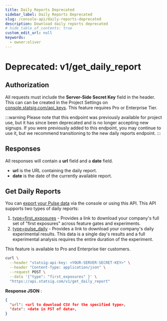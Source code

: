 ```yaml
---
title: Daily Reports Deprecated
sidebar_label: Daily Reports Deprecated
slug: /console-api/daily-reports-deprecated
description: Download daily reports deprecated
# hide_table_of_contents: true
custom_edit_url: null
keywords:
  - owner:oliver
---
```


# Deprecated: v1/get_daily_report

## Authorization

All requests must include the **Server-Side Secret Key** field in the header. This can can be created in the Project Settings on [console.statsig.com/api_keys](https://console.statsig.com/api_keys). This feature requires Pro or Enterprise Tier.

:::warning
Please note that this endpoint was previously available for project use, but it has since been deprecated and is no longer accepting new signups. If you were previously added to this endpoint, you may continue to use it, but we recommend transitioning to the new daily reports endpoint.
:::

## Responses

All responses will contain a **url** field and a **date** field.

- **url** is the URL containing the daily report.
- **date** is the date of the currently available report.

## Get Daily Reports

You can [export your Pulse data](/pulse/export) via the console or using this API. This API supports two types of daily reports:

1. [type=first_exposures](/pulse#first-exposures-file-description) - Provides a link to download your company's full set of "first exposures" across feature gates and experiments.
2. [type=pulse_daily](/pulse#pulse-summary-and-daily-file-description) - Provides a link to download your company's daily experimental results. This data is a single day's results and a full experimental analysis requires the entire duration of the experiment.

This feature is available to Pro and Enterprise tier customers.

```bash
curl \
  --header "statsig-api-key: <YOUR-SERVER-SECRET-KEY>" \
  --header "Content-Type: application/json" \
  --request POST \
  --data '{"type": "first_exposures" }' \
  "https://api.statsig.com/v1/get_daily_report"
```

**Response JSON** :

```json
{
  "url": <url to download CSV for the specified type>,
  "date": <date in PST of data>,
}
```

